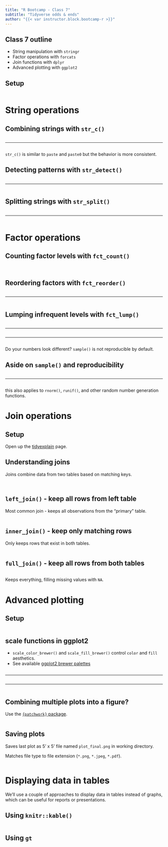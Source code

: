 ```yaml
---
title: "R Bootcamp - Class 7"
subtitle: "Tidyverse odds & ends"
author: "{{< var instructor.block.bootcamp-r >}}"
---
```


## Class 7 outline

* String manipulation with `stringr`
* Factor operations with `forcats`
* Join functions with `dplyr`
* Advanced plotting with `ggplot2`

## Setup

```r
```

# String operations

## Combining strings with `str_c()`

```r
```

---

```r
```

::: {.notes}
`str_c()` is similar to `paste` and `paste0` but the behavior is more consistent.
:::

## Detecting patterns with `str_detect()`

```r
```

---

```r
```

## Splitting strings with `str_split()` {.smaller}

```r
```

---

```r
```

# Factor operations

## Counting factor levels with `fct_count()`

```r
```

```r
```

## Reordering factors with `fct_reorder()`

```r
```

---

```r
```

## Lumping infrequent levels with `fct_lump()`

```r
```

---

```r
```

---

```r
```

::: {.aside}
Do your numbers look different? `sample()` is not reproducible by default.
:::

## Aside on `sample()` and reproducibility {.smaller}

```r
```

---

```r
```

::: {.aside}
this also applies to `rnorm()`, `runif()`, and other random number generation functions.
:::

# Join operations

## Setup

Open up the [tidyexplain](https://www.garrickadenbuie.com/project/tidyexplain/) page.

## Understanding joins

Joins combine data from two tables based on matching keys.

```r
```
```r
```

## `left_join()` - keep all rows from left table

Most common join - keeps all observations from the "primary" table.

```r
```

## `inner_join()` - keep only matching rows

Only keeps rows that exist in both tables.

```r
```

## `full_join()` - keep all rows from both tables

```r
```

Keeps everything, filling missing values with `NA`.

# Advanced plotting

## Setup

```r
```

## scale functions in ggplot2 {.smaller}

- `scale_color_brewer()` and `scale_fill_brewer()` control `color` and `fill` aesthetics.
- See available [ggplot2 brewer palettes](https://ggplot2.tidyverse.org/reference/scale_brewer.html#palettes)

```r
```

---

```r
```

---

```r
```

## Combining multiple plots into a figure? {.smaller}

Use the [`{patchwork}` package](https://patchwork.data-imaginist.com/).

```r
```

## Saving plots

Saves last plot as 5' x 5' file named `plot_final.png` in working directory.

Matches file type to file extension (`*.png`, `*.jpeg`, `*.pdf`).

```r
```

# Displaying data in tables

We'll use a couple of approaches to display data in tables instead of graphs, which
can be useful for reports or presentations.

## Using `knitr::kable()`

```r
```

## Using `gt`

```r
```
